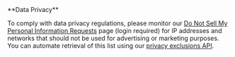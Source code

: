 <Alert type="warning">
  **Data Privacy**

  To comply with data privacy regulations, please monitor our
  [Do Not Sell My Personal Information Requests](https://www.maxmind.com/en/accounts/current/do-not-sell-requests)
  page (login required) for IP addresses and networks that should not be used
  for advertising or marketing purposes. You can automate retrieval of this list using our [privacy exclusions API](/geoip/privacy-exclusions-api).
</Alert>
